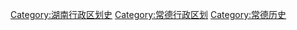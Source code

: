 [[Category:湖南行政区划史|Category:湖南行政区划史]]
[[Category:常德行政区划|Category:常德行政区划]]
[[Category:常德历史|Category:常德历史]]